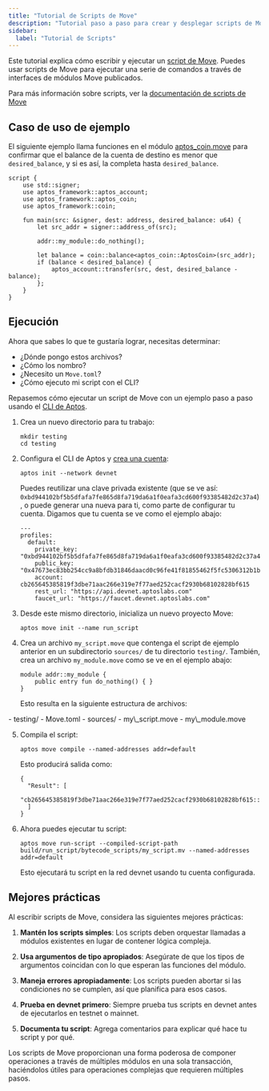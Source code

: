 ```yaml
---
title: "Tutorial de Scripts de Move"
description: "Tutorial paso a paso para crear y desplegar scripts de Move con ejemplos prácticos y mejores prácticas."
sidebar:
  label: "Tutorial de Scripts"
---
```



Este tutorial explica cómo escribir y ejecutar un [script de Move](/build/smart-contracts/book/modules-and-scripts). Puedes usar scripts de Move para ejecutar una serie de comandos a través de interfaces de módulos Move publicados.

Para más información sobre scripts, ver la [documentación de scripts de Move](/build/smart-contracts/scripts)

## Caso de uso de ejemplo

El siguiente ejemplo llama funciones en el módulo [aptos\_coin.move](https://github.com/aptos-labs/aptos-core/blob/main/aptos-move/framework/aptos-framework/sources/aptos_coin.move) para confirmar que el balance de la cuenta de destino es menor que `desired_balance`, y si es así, la completa hasta `desired_balance`.

```move
script {
    use std::signer;
    use aptos_framework::aptos_account;
    use aptos_framework::aptos_coin;
    use aptos_framework::coin;

    fun main(src: &signer, dest: address, desired_balance: u64) {
        let src_addr = signer::address_of(src);

        addr::my_module::do_nothing();

        let balance = coin::balance<aptos_coin::AptosCoin>(src_addr);
        if (balance < desired_balance) {
            aptos_account::transfer(src, dest, desired_balance - balance);
        };
    }
}
```

## Ejecución

Ahora que sabes lo que te gustaría lograr, necesitas determinar:

- ¿Dónde pongo estos archivos?
- ¿Cómo los nombro?
- ¿Necesito un `Move.toml`?
- ¿Cómo ejecuto mi script con el CLI?

Repasemos cómo ejecutar un script de Move con un ejemplo paso a paso usando el [CLI de Aptos](/build/cli/working-with-move-contracts).

1. Crea un nuevo directorio para tu trabajo:

   ```shellscript filename="Terminal"
   mkdir testing
   cd testing
   ```

2. Configura el CLI de Aptos y [crea una cuenta](/build/cli/setup-cli):

   ```shellscript filename="Terminal"
   aptos init --network devnet
   ```

   Puedes reutilizar una clave privada existente (que se ve así: `0xbd944102bf5b5dfafa7fe865d8fa719da6a1f0eafa3cd600f93385482d2c37a4`), o puede generar una nueva para ti, como parte de configurar tu cuenta. Digamos que tu cuenta se ve como el ejemplo abajo:

   ```shellscript filename="Terminal"
   ---
   profiles:
     default:
       private_key: "0xbd944102bf5b5dfafa7fe865d8fa719da6a1f0eafa3cd600f93385482d2c37a4"
       public_key: "0x47673ec83bb254cc9a8bfdb31846daacd0c96fe41f81855462f5fc5306312b1b"
       account: cb265645385819f3dbe71aac266e319e7f77aed252cacf2930b68102828bf615
       rest_url: "https://api.devnet.aptoslabs.com"
       faucet_url: "https://faucet.devnet.aptoslabs.com"
   ```

3. Desde este mismo directorio, inicializa un nuevo proyecto Move:

   ```shellscript filename="Terminal"
   aptos move init --name run_script
   ```

4. Crea un archivo `my_script.move` que contenga el script de ejemplo anterior en un subdirectorio `sources/` de tu directorio `testing/`. También, crea un archivo `my_module.move` como se ve en el ejemplo abajo:

   ```move
   module addr::my_module {
       public entry fun do_nothing() { }
   }
   ```

   Esto resulta en la siguiente estructura de archivos:

<FileTree>
  - testing/
    - Move.toml
    - sources/
      - my\_script.move
      - my\_module.move
</FileTree>

5. Compila el script:

   ```shellscript filename="Terminal"
   aptos move compile --named-addresses addr=default
   ```

   Esto producirá salida como:

   ```shellscript filename="Terminal"
   {
     "Result": [
       "cb265645385819f3dbe71aac266e319e7f77aed252cacf2930b68102828bf615::my_module"
     ]
   }
   ```

6. Ahora puedes ejecutar tu script:

   ```shellscript filename="Terminal"
   aptos move run-script --compiled-script-path build/run_script/bytecode_scripts/my_script.mv --named-addresses addr=default
   ```

   Esto ejecutará tu script en la red devnet usando tu cuenta configurada.

## Mejores prácticas

Al escribir scripts de Move, considera las siguientes mejores prácticas:

1. **Mantén los scripts simples**: Los scripts deben orquestar llamadas a módulos existentes en lugar de contener lógica compleja.

2. **Usa argumentos de tipo apropiados**: Asegúrate de que los tipos de argumentos coincidan con lo que esperan las funciones del módulo.

3. **Maneja errores apropiadamente**: Los scripts pueden abortar si las condiciones no se cumplen, así que planifica para esos casos.

4. **Prueba en devnet primero**: Siempre prueba tus scripts en devnet antes de ejecutarlos en testnet o mainnet.

5. **Documenta tu script**: Agrega comentarios para explicar qué hace tu script y por qué.

Los scripts de Move proporcionan una forma poderosa de componer operaciones a través de múltiples módulos en una sola transacción, haciéndolos útiles para operaciones complejas que requieren múltiples pasos.
